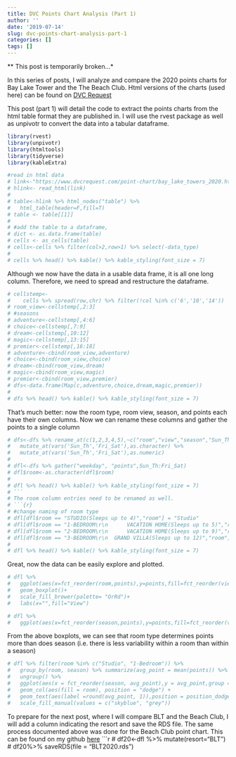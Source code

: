 ```yaml
---
title: DVC Points Chart Analysis (Part 1)
author: ''
date: '2019-07-14'
slug: dvc-points-chart-analysis-part-1
categories: []
tags: []
---
```

** This post is temporarily broken...*


In this series of posts, I will analyze and compare the 2020 points charts for Bay Lake Tower and the The Beach Club. Html versions of the charts (used here) can be found on [DVC Request](https://www.dvcrequest.com/point-charts.asp)

This post (part 1) will detail the code to extract the points charts from the html table format they are published in. I will use the rvest package as well as unpivotr to convert the data into a tabular dataframe. 


```r
library(rvest)
library(unpivotr)
library(htmltools)
library(tidyverse)
library(kableExtra)


```

```r
#read in html data
# link<-"https://www.dvcrequest.com/point-chart/bay_lake_towers_2020.html"
# hlink<- read_html(link)
# 
# table<-hlink %>% html_nodes("table") %>% 
#   html_table(header=F,fill=T)
# table <- table[[1]]
# 
# #add the table to a dataframe, 
# dict <- as.data.frame(table)
# cells <- as_cells(table)
# cells<-cells %>% filter(col>2,row>1) %>% select(-data_type)
# 
# cells %>% head() %>% kable() %>% kable_styling(font_size = 7)
```
Although we now have the data in a usable data frame, it is all one long column. Therefore, we need to spread and restructure the dataframe.

```r
# cellstemp<-
#    cells %>% spread(row,chr) %>% filter(!col %in% c('6','10','14'))
# room_view<-cellstemp[,2:3]
# #seasons
# adventure<-cellstemp[,4:6]
# choice<-cellstemp[,7:9]
# dream<-cellstemp[,10:12]
# magic<-cellstemp[,13:15]
# premier<-cellstemp[,16:18]
# adventure<-cbind(room_view,adventure)
# choice<-cbind(room_view,choice)
# dream<-cbind(room_view,dream)
# magic<-cbind(room_view,magic)
# premier<-cbind(room_view,premier)
# dfs<-data.frame(Map(c,adventure,choice,dream,magic,premier))
# 
# dfs %>% head() %>% kable() %>% kable_styling(font_size = 7)
```
That's much better: now the room type, room view, season, and points each have their own columns. Now we can rename these columns and gather the points to a single column
```r
# dfs<-dfs %>% rename_at(c(1,2,3,4,5),~c("room","view","season","Sun_Th","Fri_Sat")) %>%
#   mutate_at(vars('Sun_Th','Fri_Sat'),as.character) %>%
#   mutate_at(vars('Sun_Th','Fri_Sat'),as.numeric)
# 
# dfl<-dfs %>% gather("weekday", "points",Sun_Th:Fri_Sat)
# dfl$room<-as.character(dfl$room)
# 
# dfl %>% head() %>% kable() %>% kable_styling(font_size = 7)
# ```
# The room column entries need to be renamed as well. 
# ```{r}
# #change naming of room type
# dfl[dfl$room == "STUDIO(Sleeps up to 4)","room"] = "Studio"
# dfl[dfl$room == "1-BEDROOM\r\n      VACATION HOME(Sleeps up to 5)","room"] = "1-Bedroom"
# dfl[dfl$room == "2-BEDROOM\r\n      VACATION HOME(Sleeps up to 9)","room"] = "2-Bedroom"
# dfl[dfl$room == "3-BEDROOM\r\n  GRAND VILLA(Sleeps up to 12)","room"] = "3-Bedroom"
# 
# dfl %>% head() %>% kable() %>% kable_styling(font_size = 7)
```
Great, now the data can be easily explore and plotted.

```r
# dfl %>% 
#   ggplot(aes(x=fct_reorder(room,points),y=points,fill=fct_reorder(view,points)))+
#   geom_boxplot()+
#   scale_fill_brewer(palette= "OrRd")+
#   labs(x="",fill="View")

```

```r
# dfl %>%
#   ggplot(aes(x=fct_reorder(season,points),y=points,fill=fct_reorder(view,points)))+geom_boxplot()+scale_fill_brewer(palette= "OrRd")
```
From the above boxplots, we can see that room type determines points more than does season (i.e. there is less variability within a room than within a season)

```r
# dfl %>% filter(room %in% c("Studio", "1-Bedroom")) %>%
#   group_by(room, season) %>% summarize(avg_point = mean(points)) %>% 
#   ungroup() %>%
#   ggplot(aes(x = fct_reorder(season, avg_point),y = avg_point,group = room))+ 
#   geom_col(aes(fill = room), position = "dodge") + 
#   geom_text(aes(label =round(avg_point, 1)),position = position_dodge(0.9),vjust = 0) +
#   scale_fill_manual(values = c("skyblue", "grey"))
```

To prepare for the next post, where I will compare BLT and the Beach Club, I will add a column indicating the resort and save the RDS file. 
The same process documented above was done for the Beach Club point chart. This can be found on my github [here](https://github.com/mikaylaedwards/DVC_analysis/blob/master/beachclub_analys.Rmd)
```r
# df20<-dfl %>% mutate(resort="BLT")
# df20%>% saveRDS(file = "BLT2020.rds")